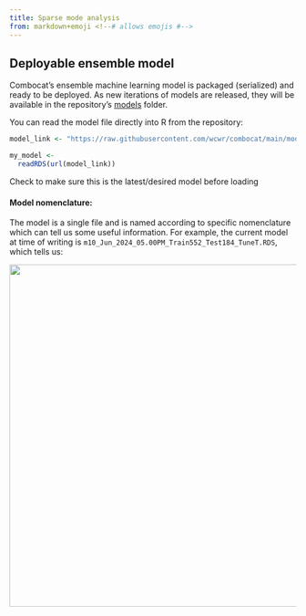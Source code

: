 ```yaml
---
title: Sparse mode analysis
from: markdown+emoji <!--# allows emojis #-->
---
```


## Deployable ensemble model

Combocat's ensemble machine learning model is packaged (serialized) and ready to be deployed. As new iterations of models are released, they will be available in the repository's [models](https://github.com/wcwr/combocat/tree/main/models) folder.

You can read the model file directly into R from the repository:

``` r
model_link <- "https://raw.githubusercontent.com/wcwr/combocat/main/models/m10_Jun_2024_05.00PM_Train552_Test184_TuneT.RDS"

my_model <- 
  readRDS(url(model_link))
```

::: callout-note
Check to make sure this is the latest/desired model before loading
:::

#### **Model nomenclature:**

The model is a single file and is named according to specific nomenclature which can tell us some useful information. For example, the current model at time of writing is `m10_Jun_2024_05.00PM_Train552_Test184_TuneT.RDS`, which tells us:

![](images/ML_Model_Nomenclature.png){width="600"}
